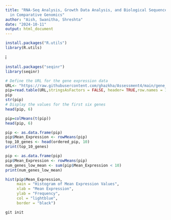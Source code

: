 ```yaml
---
title: "RNA-Seq Analysis, Growth Data Analysis, and Biological Sequence Diversity
  in Comparative Genomics"
author: "Aish, Swanitha, Shreshta"
date: "2024-10-11"
output: html_document
---
```

```r
install.packages("R.utils")
library(R.utils)
```
ī
```r
install.packages("seqinr")
library(seqinr)
```


```r
# Define the URL for the gene expression data
URL<- "https://raw.githubusercontent.com/ghazkha/Assessment4/main/gene_expression.tsv"
pip=read.table(URL,stringsAsFactors = FALSE, header= TRUE,row.names = 1)
pip
str(pip)
# Display the values for the first six genes
head(pip, 6)
```


```r
pip=colMeans(t(pip))
head(pip, 6)
```


```r
pip <- as.data.frame(pip)
pip$Mean_Expression <- rowMeans(pip)
top_10_genes <- head(ordered_pip, 10)
print(top_10_genes)
```


```r
pip <- as.data.frame(pip)
pip$Mean_Expression <- rowMeans(pip)
num_genes_low_mean <- sum(pip$Mean_Expression < 10)
print(num_genes_low_mean)

```


```r
hist(pip$Mean_Expression,
     main = "Histogram of Mean Expression Values",
     xlab = "Mean Expression",
     ylab = "Frequency",
     col = "lightblue",
     border = "black")
```


```r
git init
```


```r
```


```r
```


```r
```


```r
```


```r
```


```r
```


```r
```


```r
```


```r
```


```r
```


```r
```


```r
```
